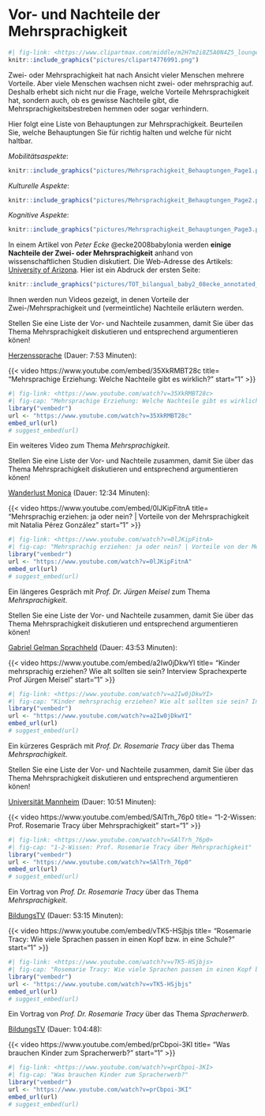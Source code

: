 # Vor- und Nachteile der Mehrsprachigkeit {#sec-bilingual}

```r
#| fig-link: <https://www.clipartmax.com/middle/m2H7m2i8Z5A0N4Z5_lounge-style-sunglasses-retro-interlude-png-image-high-glasses-clipart-retro/>
knitr::include_graphics("pictures/clipart4776991.png")
```

Zwei- oder Mehrsprachigkeit hat nach Ansicht vieler Menschen mehrere Vorteile. Aber viele Menschen wachsen nicht zwei- oder mehrsprachig auf. Deshalb erhebt sich nicht nur die Frage, welche Vorteile Mehrsprachigkeit hat, sondern auch, ob es gewisse Nachteile gibt, die Mehrsprachigkeitsbestreben hemmen oder sogar verhindern.

::: rmdrobot
Hier folgt eine Liste von Behauptungen zur Mehrsprachigkeit. Beurteilen Sie, welche Behauptungen Sie für richtig halten und welche für nicht haltbar.

*Mobilitätsaspekte*:

```r
knitr::include_graphics("pictures/Mehrsprachigkeit_Behauptungen_Page1.png")
```

*Kulturelle Aspekte*:

```r
knitr::include_graphics("pictures/Mehrsprachigkeit_Behauptungen_Page2.png")
```

*Kognitive Aspekte*:

```r
knitr::include_graphics("pictures/Mehrsprachigkeit_Behauptungen_Page3.png")
```
:::

In einem Artikel von *Peter Ecke* @ecke2008babylonia werden **einige Nachteile der Zwei- oder Mehrsprachigkeit** anhand von wissenschaftlichen Studien diskutiert. Die Web-Adresse des Artikels: [University of Arizona](http://www.u.arizona.edu/~eckep/Ecke%2008%20Kosten%20der%20MS.pdf). Hier ist ein Abdruck der ersten Seite:

```r
knitr::include_graphics("pictures/TOT_bilangual_baby2_08ecke_annotated_Page1.png")
```

::: rmdrobot
Ihnen werden nun Videos gezeigt, in denen Vorteile der Zwei-/Mehrsprachigkeit und (vermeintliche) Nachteile erläutern werden.

Stellen Sie eine Liste der Vor- und Nachteile zusammen, damit Sie über das Thema Mehrsprachigkeit diskutieren und entsprechend argumentieren könen!

[Herzenssprache](https://www.youtube.com/watch?v=35XkRMBT28c) (Dauer: 7:53 Minuten):

{{< video https://www.youtube.com/embed/35XkRMBT28c title= "Mehrsprachige Erziehung: Welche Nachteile gibt es wirklich?" start="1" >}}

```r
#| fig-link: <https://www.youtube.com/watch?v=35XkRMBT28c>
#| fig-cap: "Mehrsprachige Erziehung: Welche Nachteile gibt es wirklich?"
library("vembedr")
url <- "https://www.youtube.com/watch?v=35XkRMBT28c"
embed_url(url)
# suggest_embed(url)
```
:::

::: rmdrobot
Ein weiteres Video zum Thema *Mehrsprachigkeit*.

Stellen Sie eine Liste der Vor- und Nachteile zusammen, damit Sie über das Thema Mehrsprachigkeit diskutieren und entsprechend argumentieren könen!

[Wanderlust Monica](https://www.youtube.com/watch?v=0lJKipFitnA) (Dauer: 12:34 Minuten):

{{< video https://www.youtube.com/embed/0lJKipFitnA title= "Mehrsprachig erziehen: ja oder nein? | Vorteile von der Mehrsprachigkeit mit Natalia Pérez González" start="1" >}}

```r
#| fig-link: <https://www.youtube.com/watch?v=0lJKipFitnA>
#| fig-cap: "Mehrsprachig erziehen: ja oder nein? | Vorteile von der Mehrsprachigkeit mit Natalia Pérez González"
library("vembedr")
url <- "https://www.youtube.com/watch?v=0lJKipFitnA"
embed_url(url)
# suggest_embed(url)
```
:::

::: rmdrobot
Ein längeres Gespräch mit *Prof. Dr. Jürgen Meisel* zum Thema *Mehrsprachigkeit*.

Stellen Sie eine Liste der Vor- und Nachteile zusammen, damit Sie über das Thema Mehrsprachigkeit diskutieren und entsprechend argumentieren könen!

[Gabriel Gelman Sprachheld](https://www.youtube.com/watch?v=a2Iw0jDkwYI) (Dauer: 43:53 Minuten):

{{< video https://www.youtube.com/embed/a2Iw0jDkwYI title= "Kinder mehrsprachig erziehen? Wie alt sollten sie sein? Interview Sprachexperte Prof Jürgen Meisel" start="1" >}}

```r
#| fig-link: <https://www.youtube.com/watch?v=a2Iw0jDkwYI>
#| fig-cap: "Kinder mehrsprachig erziehen? Wie alt sollten sie sein? Interview Sprachexperte Prof Jürgen Meisel"
library("vembedr")
url <- "https://www.youtube.com/watch?v=a2Iw0jDkwYI"
embed_url(url)
# suggest_embed(url)
```
:::

::: rmdrobot
Ein kürzeres Gespräch mit *Prof. Dr. Rosemarie Tracy* über das Thema *Mehrsprachigkeit*.

Stellen Sie eine Liste der Vor- und Nachteile zusammen, damit Sie über das Thema Mehrsprachigkeit diskutieren und entsprechend argumentieren könen!

[Universität Mannheim](https://www.youtube.com/watch?v=SAlTrh_76p0) (Dauer: 10:51 Minuten):

{{< video https://www.youtube.com/embed/SAlTrh_76p0 title= "1-2-Wissen: Prof. Rosemarie Tracy über Mehrsprachigkeit" start="1" >}}

```r
#| fig-link: <https://www.youtube.com/watch?v=SAlTrh_76p0>
#| fig-cap: "1-2-Wissen: Prof. Rosemarie Tracy über Mehrsprachigkeit"
library("vembedr")
url <- "https://www.youtube.com/watch?v=SAlTrh_76p0"
embed_url(url)
# suggest_embed(url)
```
:::

::: rmdtip
Ein Vortrag von *Prof. Dr. Rosemarie Tracy* über das Thema *Mehrsprachigkeit*.

[BildungsTV](https://www.youtube.com/watch?v=vTK5-HSjbjs) (Dauer: 53:15 Minuten):

{{< video https://www.youtube.com/embed/vTK5-HSjbjs title= "Rosemarie Tracy: Wie viele Sprachen passen in einen Kopf bzw. in eine Schule?" start="1" >}}

```r
#| fig-link: <https://www.youtube.com/watch?v=vTK5-HSjbjs>
#| fig-cap: "Rosemarie Tracy: Wie viele Sprachen passen in einen Kopf bzw. in eine Schule?"
library("vembedr")
url <- "https://www.youtube.com/watch?v=vTK5-HSjbjs"
embed_url(url)
# suggest_embed(url)
```
:::

::: rmdtip
Ein Vortrag von *Prof. Dr. Rosemarie Tracy* über das Thema *Spracherwerb*.

[BildungsTV](https://www.youtube.com/watch?v=prCbpoi-3KI) (Dauer: 1:04:48):

{{< video https://www.youtube.com/embed/prCbpoi-3KI title= "Was brauchen Kinder zum Spracherwerb?" start="1" >}}

```r
#| fig-link: <https://www.youtube.com/watch?v=prCbpoi-3KI>
#| fig-cap: "Was brauchen Kinder zum Spracherwerb?"
library("vembedr")
url <- "https://www.youtube.com/watch?v=prCbpoi-3KI"
embed_url(url)
# suggest_embed(url)
```
:::
